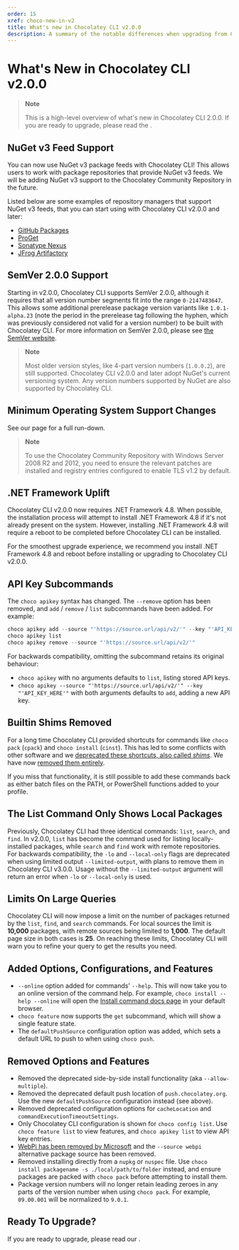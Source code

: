 ```yaml
---
order: 15
xref: choco-new-in-v2
title: What's new in Chocolatey CLI v2.0.0
description: A summary of the notable differences when upgrading from Chocolatey CLI v1.x to v2.0.0
---
```


# What's New in Chocolatey CLI v2.0.0

> **Note**
>
> This is a high-level overview of what's new in Chocolatey CLI 2.0.0. If you are ready to upgrade, please read the <Xref title="upgrade guide" value="upgrading-to-chocolatey-v2-v6" />.

## NuGet v3 Feed Support

You can now use NuGet v3 package feeds with Chocolatey CLI!
This allows users to work with package repositories that provide NuGet v3 feeds.
We will be adding NuGet v3 support to the Chocolatey Community Repository in the future.

Listed below are some examples of repository managers that support NuGet v3 feeds, that you can start using with Chocolatey CLI v2.0.0 and later:

- [GitHub Packages](https://github.com/features/packages)
- [ProGet](https://inedo.com/proget)
- [Sonatype Nexus](https://www.sonatype.com/products/sonatype-nexus-repository)
- [JFrog Artifactory](https://jfrog.com/artifactory/)

## SemVer 2.0.0 Support

Starting in v2.0.0, Chocolatey CLI supports SemVer 2.0.0, although it requires that all version number segments fit into the range `0-2147483647`.
This allows some additional prerelease package version variants like `1.0.1-alpha.23` (note the period in the prerelease tag following the hyphen, which was previously considered not valid for a version number) to be built with Chocolatey CLI.
For more information on SemVer 2.0.0, please see [the SemVer website](https://semver.org/spec/v2.0.0.html).

> **Note**
>
> Most older version styles, like 4-part version numbers (`1.0.0.2`), are still supported.
> Chocolatey CLI v2.0.0 and later adopt NuGet's current versioning system.
> Any version numbers supported by NuGet are also supported by Chocolatey CLI.

## Minimum Operating System Support Changes

See our <Xref title="Support Lifecycle" value="chocolatey-components-dependencies-and-support-lifecycle" /> page for a full run-down.

> **Note**
>
> To use the Chocolatey Community Repository with Windows Server 2008 R2 and 2012, you need to ensure the relevant patches are installed and registry entries configured to enable TLS v1.2 by default.

## .NET Framework Uplift

Chocolatey CLI v2.0.0 now requires .NET Framework 4.8.
When possible, the installation process will attempt to install .NET Framework 4.8 if it's not already present on the system.
However, installing .NET Framework 4.8 will require a reboot to be completed before Chocolatey CLI can be installed.

For the smoothest upgrade experience, we recommend you install .NET Framework 4.8 and reboot before installing or upgrading to Chocolatey CLI v2.0.0.

## API Key Subcommands

The `choco apikey` syntax has changed.
The `--remove` option has been removed, and `add` / `remove` / `list` subcommands have been added.
For example:

```powershell
choco apikey add --source "'https://source.url/api/v2/'" --key "'API_KEY_HERE'"
choco apikey list
choco apikey remove --source "'https://source.url/api/v2/'"
```

For backwards compatibility, omitting the subcommand retains its original behaviour:

- `choco apikey` with no arguments defaults to `list`, listing stored API keys.
- `choco apikey --source "'https://source.url/api/v2/'" --key "'API_KEY_HERE'"` with both arguments defaults to `add`, adding a new API key.

## Builtin Shims Removed

For a long time Chocolatey CLI provided shortcuts for commands like `choco pack` (`cpack`) and `choco install` (`cinst`).
This has led to some conflicts with other software and we [deprecated these shortcuts, also called _shims_](https://github.com/chocolatey/choco/issues/2641).
We have now [removed them entirely](https://github.com/chocolatey/choco/issues/2642).

If you miss that functionality, it is still possible to add these commands back as either batch files on the PATH, or PowerShell functions added to your profile.

## The List Command Only Shows Local Packages

Previously, Chocolatey CLI had three identical commands: `list`, `search`, and `find`.
In v2.0.0, `list` has become the command used for listing locally-installed packages, while `search` and `find` work with remote repositories.
For backwards compatibility, the `-lo` and `--local-only` flags are deprecated when using limited output `--limited-output`, with plans to remove them in Chocolatey CLI v3.0.0.
Usage without the `--limited-output` argument will return an error when `-lo` or `--local-only` is used.

## Limits On Large Queries

Chocolatey CLI will now impose a limit on the number of packages returned by the `list`, `find`, and `search` commands.
For local sources the limit is **10,000** packages, with remote sources being limited to **1,000**.
The default page size in both cases is **25**.
On reaching these limits, Chocolatey CLI will warn you to refine your query to get the results you need.

## Added Options, Configurations, and Features

- `--online` option added for commands' `--help`.
  This will now take you to an online version of the command help.
  For example, `choco install --help --online` will open the [Install command docs page](https://docs.chocolatey.org/en-us/choco/commands/install) in your default browser.
- `choco feature` now supports the `get` subcommand, which will show a single feature state.
- The `defaultPushSource` configuration option was added, which sets a default URL to push to when using `choco push`.

## Removed Options and Features

- Removed the deprecated side-by-side install functionality (aka `--allow-multiple`).
- Removed the deprecated default push location of `push.chocolatey.org`.
  Use the new `defaultPushSource` configuration instead (see above).
- Removed deprecated configuration options for `cacheLocation` and `commandExecutionTimeoutSettings`.
- Only Chocolatey CLI configuration is shown for `choco config list`.
  Use `choco feature list` to view features, and `choco apikey list` to view API key entries.
- [WebPi has been removed by Microsoft](https://github.com/chocolatey/choco/issues/2958) and the `--source webpi` alternative package source has been removed.
- Removed installing directly from a `nupkg` or `nuspec` file.
  Use `choco install packagename -s ./local/path/to/folder` instead, and ensure packages are packed with `choco pack` before attempting to install them.
- Package version numbers will no longer retain leading zeroes in any parts of the version number when using `choco pack`.
  For example, `09.00.001` will be normalized to `9.0.1`.

## Ready To Upgrade?

If you are ready to upgrade, please read our <Xref title="upgrade guide" value="upgrading-to-chocolatey-v2-v6" />.
